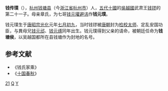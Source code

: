 '''钱传璞'''（{{bd|898年||？|catIdx=Q}}），[[杭州_(古代)|杭州]][[钱塘县|钱塘县]]（今[[浙江省|浙江省]][[杭州市|杭州市]]）人，[[五代十國|五代十國]]的[[吳越國|吳越國]]武肃王[[钱镠|钱镠]]的第二十一子。母亲章氏，为七哥[[钱元瓘|钱元瓘]][[避讳|避讳]]作'''钱元璞'''。

钱元璞生于[[唐昭宗|唐昭宗]][[光化|光化]]元年[[七月初九|七月初九]]，当时钱镠被[[唐朝|唐朝]]封为[[检校|检校]][[太师|太师]]、定乱安国功臣，与異母兄[[钱元邧|钱元邧]]、[[钱元琢|钱元琢]]同年出生。钱元璞得到父亲的请命，被朝廷任命为'''钱塘侯'''，以吴越国都所在县钱塘作为封地的名号。

==参考文献==
*《钱氏家乘》
*《[[十国春秋|十国春秋]]》

[[Category:钱镠儿子|21]]
[[Category:杭州人|Q]]
[[Category:钱姓|Y]]